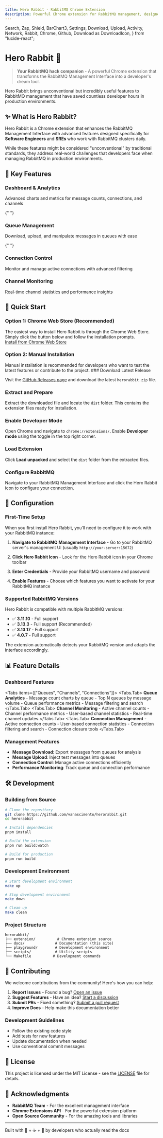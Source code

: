```yaml
---
title: Hero Rabbit - RabbitMQ Chrome Extension
description: Powerful Chrome extension for RabbitMQ management, designed for developers and SREs
---
```


  Search,
  Zap,
  Shield,
  BarChart3,
  Settings,
  Download,
  Upload,
  Activity,
  Network,
  Rabbit,
  Chrome,
  Github,
  Download as DownloadIcon,
} from "lucide-react";

# Hero Rabbit 🐰

> **Your RabbitMQ hack companion** - A powerful Chrome extension that transforms the RabbitMQ Management Interface into a developer's dream tool.

<Callout type="info" emoji="🚀">
  Hero Rabbit brings unconventional but incredibly useful features to RabbitMQ
  management that have saved countless developer hours in production
  environments.
</Callout>

## ✨ What is Hero Rabbit?

Hero Rabbit is a Chrome extension that enhances the RabbitMQ Management Interface with advanced features designed specifically for **Software Engineers** and **SREs** who work with RabbitMQ clusters daily.

While these features might be considered "unconventional" by traditional standards, they address real-world challenges that developers face when managing RabbitMQ in production environments.

## 🎯 Key Features

<Cards>
  <div className="ext-flex ext-flex-col ext-space-y-3">
    <div className="ext-flex ext-items-center ext-space-x-2">
      <BarChart3 className="ext-w-5 ext-h-5 ext-text-blue-600" />
      <h3 className="ext-font-semibold">Dashboard & Analytics</h3>
    </div>
    <p className="ext-text-sm ext-text-gray-600">Advanced charts and metrics for message counts, connections, and channels</p>
  </div>

{" "}
<div className="ext-flex ext-flex-col ext-space-y-3">
  <div className="ext-flex ext-items-center ext-space-x-2">
    <Settings className="ext-w-5 ext-h-5 ext-text-green-600" />
    <h3 className="ext-font-semibold">Queue Management</h3>
  </div>
  <p className="ext-text-sm ext-text-gray-600">
    Download, upload, and manipulate messages in queues with ease
  </p>
</div>

{" "}
<div className="ext-flex ext-flex-col ext-space-y-3">
  <div className="ext-flex ext-items-center ext-space-x-2">
    <Network className="ext-w-5 ext-h-5 ext-text-purple-600" />
    <h3 className="ext-font-semibold">Connection Control</h3>
  </div>
  <p className="ext-text-sm ext-text-gray-600">
    Monitor and manage active connections with advanced filtering
  </p>
</div>

  <div className="ext-flex ext-flex-col ext-space-y-3">
    <div className="ext-flex ext-items-center ext-space-x-2">
      <Activity className="ext-w-5 ext-h-5 ext-text-indigo-600" />
      <h3 className="ext-font-semibold">Channel Monitoring</h3>
    </div>
    <p className="ext-text-sm ext-text-gray-600">Real-time channel statistics and performance insights</p>
  </div>
</Cards>

## 🚀 Quick Start

### Option 1: Chrome Web Store (Recommended)

<Callout type="default" emoji="🛒">
  The easiest way to install Hero Rabbit is through the Chrome Web Store. Simply
  click the button below and follow the installation prompts.
</Callout>

<div className="ext-flex ext-justify-center ext-my-6">
  <a
    href="https://chromewebstore.google.com/detail/boxel-3d/mjjgmlmpeaikcaajghilhnioimmaibon"
    target="_blank"
    rel="noopener noreferrer"
    className="ext-inline-flex ext-items-center ext-space-x-2 ext-bg-blue-600 hover:ext-bg-blue-700 ext-text-white ext-font-semibold ext-py-3 ext-px-6 ext-rounded-lg ext-transition-colors ext-duration-200"
  >
    <Chrome className="ext-w-5 ext-h-5" />
    <span>Install from Chrome Web Store</span>
  </a>
</div>

### Option 2: Manual Installation

<Callout type="warning" emoji="⚠️">
  Manual installation is recommended for developers who want to test the latest
  features or contribute to the project.
</Callout>

<Steps>
  ### Download Latest Release

Visit the [GitHub Releases page](https://github.com/vanascimento/herorabbit/releases/latest) and download the latest `herorabbit.zip` file.

### Extract and Prepare

Extract the downloaded file and locate the `dist` folder. This contains the extension files ready for installation.

### Enable Developer Mode

Open Chrome and navigate to `chrome://extensions/`. Enable **Developer mode** using the toggle in the top right corner.

### Load Extension

Click **Load unpacked** and select the `dist` folder from the extracted files.

### Configure RabbitMQ

Navigate to your RabbitMQ Management Interface and click the Hero Rabbit icon to configure your connection.

</Steps>

## 🔧 Configuration

### First-Time Setup

When you first install Hero Rabbit, you'll need to configure it to work with your RabbitMQ instance:

1. **Navigate to RabbitMQ Management Interface** - Go to your RabbitMQ server's management UI (usually `http://your-server:15672`)

2. **Click Hero Rabbit Icon** - Look for the Hero Rabbit icon in your Chrome toolbar

3. **Enter Credentials** - Provide your RabbitMQ username and password

4. **Enable Features** - Choose which features you want to activate for your RabbitMQ instance

### Supported RabbitMQ Versions

Hero Rabbit is compatible with multiple RabbitMQ versions:

- ✅ **3.11.10** - Full support
- ✅ **3.13.3** - Full support (Recommended)
- ✅ **3.13.17** - Full support
- ✅ **4.0.7** - Full support

<Callout type="info" emoji="ℹ️">
  The extension automatically detects your RabbitMQ version and adapts the
  interface accordingly.
</Callout>

## 📊 Feature Details

### Dashboard Features

<Tabs items={["Queues", "Channels", "Connections"]}>
  <Tabs.Tab>
    **Queue Analytics** - Message count charts by queue - Top N queues by
    message volume - Queue performance metrics - Message filtering and search
  </Tabs.Tab>
  <Tabs.Tab>
    **Channel Monitoring** - Active channel counts - Channel performance metrics
    - User-based channel statistics - Real-time channel updates
  </Tabs.Tab>
  <Tabs.Tab>
    **Connection Management** - Active connection counts - User-based connection
    statistics - Connection filtering and search - Connection closure tools
  </Tabs.Tab>
</Tabs>

### Management Features

- **Message Download**: Export messages from queues for analysis
- **Message Upload**: Inject test messages into queues
- **Connection Control**: Manage active connections efficiently
- **Performance Monitoring**: Track queue and connection performance

## 🛠️ Development

### Building from Source

```bash
# Clone the repository
git clone https://github.com/vanascimento/herorabbit.git
cd herorabbit

# Install dependencies
pnpm install

# Build the extension
pnpm run build:watch

# Build for production
pnpm run build
```

### Development Environment

```bash
# Start development environment
make up

# Stop development environment
make down

# Clean up
make clean
```

### Project Structure

```
herorabbit/
├── extension/          # Chrome extension source
├── docs/              # Documentation (this site)
├── playground/        # Development environment
├── scripts/           # Utility scripts
└── Makefile          # Development commands
```

## 🤝 Contributing

We welcome contributions from the community! Here's how you can help:

1. **Report Issues** - Found a bug? [Open an issue](https://github.com/vanascimento/herorabbit/issues)
2. **Suggest Features** - Have an idea? [Start a discussion](https://github.com/vanascimento/herorabbit/discussions)
3. **Submit PRs** - Fixed something? [Submit a pull request](https://github.com/vanascimento/herorabbit/pulls)
4. **Improve Docs** - Help make this documentation better

### Development Guidelines

- Follow the existing code style
- Add tests for new features
- Update documentation when needed
- Use conventional commit messages

## 📄 License

This project is licensed under the MIT License - see the [LICENSE](https://github.com/vanascimento/herorabbit/blob/main/LICENSE) file for details.

## 🙏 Acknowledgments

- **RabbitMQ Team** - For the excellent management interface
- **Chrome Extensions API** - For the powerful extension platform
- **Open Source Community** - For the amazing tools and libraries

---

<div className="ext-text-center ext-text-sm ext-text-gray-500 ext-mt-8">
  Built with 🧠 + ☕ + 🐰 by developers who actually read the docs
</div>
